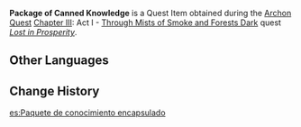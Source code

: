 {{Item Infobox
|id           = 101930
|image        = Item Package of Canned Knowledge.png
|type         = Quest Items
|description  = [[Canned Knowledge]] purchased at [[Dori]]'s booth with the Mora given to you by [[Alhaitham]]. Packaged as common commodities to keep it low-key.
|source1      = [[Lost in Prosperity]]
}}
'''Package of Canned Knowledge''' is a Quest Item obtained during the [[Archon Quest]] [[Chapter III]]: Act I - [[Through Mists of Smoke and Forests Dark]] quest ''[[Lost in Prosperity]]''.

==Other Languages==
{{Other Languages
|default_hidden = 1
|en      = Package of Canned Knowledge
|zhs     = 罐装知识包裹
|zhs_rm  = Guànzhuāng Zhīshi Bāoguǒ
|zht     = 罐裝知識包裹
|zht_rm  = Guànzhuāng Zhīshì Bāoguǒ
|ja      = 缶詰知識の袋
|ja_rm   = Kandzume Chishiki no Fukuro
|ko      = {{tt|항|缸}}아리 {{tt|지식|知識}} 보따리
|ko_rm   = Hang'ari Jisik Bottari
|es      = Paquete de conocimiento encapsulado
|fr      = Paquet de concentrés de connaissances
|ru      = Свёрток с Капсулами знаний
|th      = ห่อสินค้าผลึกความรู้
|th_rm   = 
|vi      = Túi Hũ Tri Thức
|de      = Paket voller Wissenskonserven
|id      = Sepaket Kapsul Pengetahuan
|pt      = Pacote de Conhecimentos Enlatados
|tr      = Konserve Bilgi Paketi
|it      = Pacchetto di Conoscenze in scatola
}}

==Change History==
{{Change History|3.0}}

[[es:Paquete de conocimiento encapsulado]]